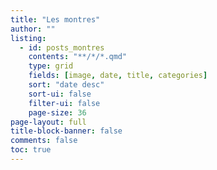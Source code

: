 ```yaml
---
title: "Les montres"
author: ""
listing:
  - id: posts_montres
    contents: "**/*/*.qmd"
    type: grid
    fields: [image, date, title, categories] 
    sort: "date desc"
    sort-ui: false
    filter-ui: false
    page-size: 36     
page-layout: full
title-block-banner: false
comments: false
toc: true
---
```





